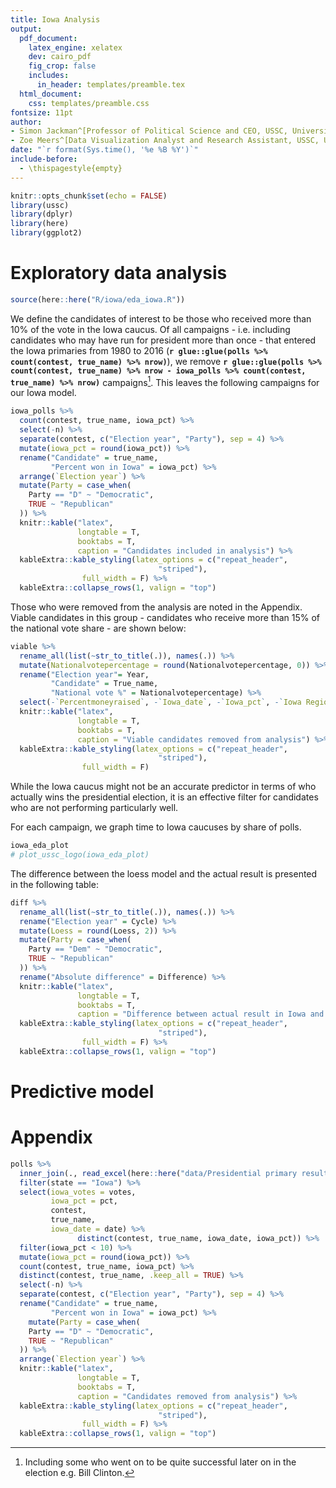```yaml
---
title: Iowa Analysis
output:
  pdf_document:
    latex_engine: xelatex
    dev: cairo_pdf
    fig_crop: false
    includes:
      in_header: templates/preamble.tex
  html_document:
    css: templates/preamble.css
fontsize: 11pt
author:
- Simon Jackman^[Professor of Political Science and CEO, USSC, University of Sydney]
- Zoe Meers^[Data Visualization Analyst and Research Assistant, USSC, University of Sydney]
date: "`r format(Sys.time(), '%e %B %Y')`"
include-before:
  - \thispagestyle{empty}
---
```


```r
knitr::opts_chunk$set(echo = FALSE)
library(ussc)
library(dplyr)
library(here)
library(ggplot2)
```


# Exploratory data analysis


```r
source(here::here("R/iowa/eda_iowa.R"))
```

We define the candidates of interest to be those who received more than 10% of the vote in the Iowa caucus. Of all campaigns - i.e. including candidates who may have run for president more than once - that entered the Iowa primaries from 1980 to 2016 (**`r glue::glue(polls %>% count(contest, true_name) %>% nrow)`**), we remove **`r glue::glue(polls %>% count(contest, true_name) %>% nrow - iowa_polls %>% count(contest, true_name) %>% nrow)`** campaigns^[Including some who went on to be quite successful later on in the election e.g. Bill Clinton.]. This leaves the following campaigns for our Iowa model.

```r
iowa_polls %>% 
  count(contest, true_name, iowa_pct) %>% 
  select(-n) %>% 
  separate(contest, c("Election year", "Party"), sep = 4) %>%
  mutate(iowa_pct = round(iowa_pct)) %>% 
  rename("Candidate" = true_name,
         "Percent won in Iowa" = iowa_pct) %>% 
  arrange(`Election year`) %>% 
  mutate(Party = case_when(
    Party == "D" ~ "Democratic", 
    TRUE ~ "Republican"
  )) %>% 
  knitr::kable("latex",
               longtable = T,
               booktabs = T,
               caption = "Candidates included in analysis") %>% 
  kableExtra::kable_styling(latex_options = c("repeat_header",
                                 "striped"),
                full_width = F) %>% 
  kableExtra::collapse_rows(1, valign = "top")
```

Those who were removed from the analysis are noted in the Appendix. Viable candidates in this group - candidates who receive more than 15% of the national vote share - are shown below:

```r
viable %>% 
  rename_all(list(~str_to_title(.)), names(.)) %>% 
  mutate(Nationalvotepercentage = round(Nationalvotepercentage, 0)) %>% 
  rename("Election year"= Year,
         "Candidate" = True_name,
         "National vote %" = Nationalvotepercentage) %>% 
  select(-`Percentmoneyraised`, -`Iowa_date`, -`Iowa_pct`, -`Iowa Region`, -`Nh Region`,-`Money Raised Eoy`, -`Wonprimary`) %>% 
  knitr::kable("latex",
               longtable = T,
               booktabs = T,
               caption = "Viable candidates removed from analysis") %>% 
  kableExtra::kable_styling(latex_options = c("repeat_header",
                                 "striped"),
                full_width = F)
```
While the Iowa caucus might not be an accurate predictor in terms of who actually wins the presidential election, it is an effective filter for candidates who are not performing particularly well. 

For each campaign, we graph time to Iowa caucuses by share of polls. 

```r
iowa_eda_plot
# plot_ussc_logo(iowa_eda_plot)
```

The difference between the loess model and the actual result is presented in the following table:

```r
diff %>% 
  rename_all(list(~str_to_title(.)), names(.)) %>% 
  rename("Election year" = Cycle) %>% 
  mutate(Loess = round(Loess, 2)) %>% 
  mutate(Party = case_when(
    Party == "Dem" ~ "Democratic", 
    TRUE ~ "Republican"
  )) %>% 
  rename("Absolute difference" = Difference) %>% 
  knitr::kable("latex",
               longtable = T,
               booktabs = T,
               caption = "Difference between actual result in Iowa and the loess model") %>% 
  kableExtra::kable_styling(latex_options = c("repeat_header",
                                 "striped"),
                full_width = F) %>% 
  kableExtra::collapse_rows(1, valign = "top")
```



\newpage
\clearpage


# Predictive model





\newpage
\clearpage

# Appendix


```r
polls %>% 
  inner_join(., read_excel(here::here("data/Presidential primary results, 1968-2016.xlsx"), sheet = 1)  %>% 
  filter(state == "Iowa") %>%
  select(iowa_votes = votes,
         iowa_pct = pct,
         contest,
         true_name, 
         iowa_date = date) %>% 
               distinct(contest, true_name, iowa_date, iowa_pct)) %>%  
  filter(iowa_pct < 10) %>% 
  mutate(iowa_pct = round(iowa_pct)) %>% 
  count(contest, true_name, iowa_pct) %>% 
  distinct(contest, true_name, .keep_all = TRUE) %>% 
  select(-n) %>% 
  separate(contest, c("Election year", "Party"), sep = 4) %>%
  rename("Candidate" = true_name,
         "Percent won in Iowa" = iowa_pct) %>% 
    mutate(Party = case_when(
    Party == "D" ~ "Democratic", 
    TRUE ~ "Republican"
  )) %>% 
  arrange(`Election year`) %>% 
  knitr::kable("latex",
               longtable = T,
               booktabs = T,
               caption = "Candidates removed from analysis") %>% 
  kableExtra::kable_styling(latex_options = c("repeat_header",
                                 "striped"),
                full_width = F) %>% 
  kableExtra::collapse_rows(1, valign = "top")
```



